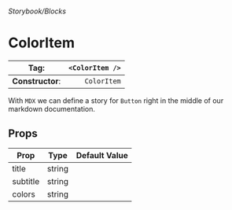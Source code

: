 
<Meta title="Storybook|Blocks/ColorItem" />

###### Storybook/Blocks

# ColorItem

| **Tag**:         | `<ColorItem />` |
|------------------|----------------:|
| **Constructor**: |     `ColorItem` |

With `MDX` we can define a story for `Button` right in the middle of our
markdown documentation.

## Props

| **Prop** | **Type** | **Default Value** |
|----------|:--------:|------------------:|
| title    |  string  |                   |
| subtitle |  string  |                   |
| colors   |  string  |                   |
